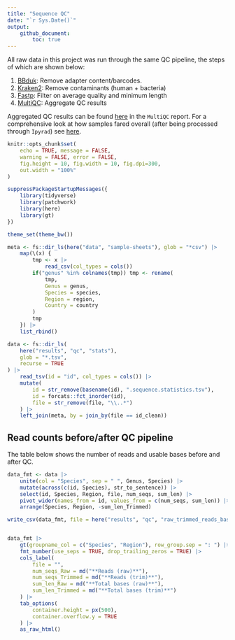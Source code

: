 ```yaml
---
title: "Sequence QC"
date: "`r Sys.Date()`"
output: 
    github_document:
        toc: true
---
```


All raw data in this project was run through the same QC pipeline, the steps of
which are shown below:

1. [BBduk][bbduk]: Remove adapter content/barcodes.
2. [Kraken2][kraken]: Remove contaminants (human + bacteria)
3. [Fastp][fastp]: Filter on average quality and minimum length
4. [MultiQC][multiqc]: Aggregate QC results

Aggregated QC results can be found [here][qchtml] in the `MultiQC` report. For
a comprehensive look at how samples fared overall (after being processed through
`Ipyrad`) see [here][resultsipy].

```r
knitr::opts_chunk$set(
    echo = TRUE, message = FALSE, 
    warning = FALSE, error = FALSE,
    fig.height = 10, fig.width = 10, fig.dpi=300,
    out.width = "100%"
)

suppressPackageStartupMessages({
    library(tidyverse)
    library(patchwork)
    library(here)
    library(gt)
})

theme_set(theme_bw())

meta <- fs::dir_ls(here("data", "sample-sheets"), glob = "*csv") |>
    map(\(x) {
        tmp <- x |>
            read_csv(col_types = cols())
        if("genus" %in% colnames(tmp)) tmp <- rename(
            tmp, 
            Genus = genus,
            Species = species,
            Region = region,
            Country = country
        )
        tmp
    }) |>
    list_rbind()
```

```r
data <- fs::dir_ls(
    here("results", "qc", "stats"),
    glob = "*.tsv",
    recurse = TRUE
) |>
    read_tsv(id = "id", col_types = cols()) |>
    mutate(
        id = str_remove(basename(id), ".sequence.statistics.tsv"),
        id = forcats::fct_inorder(id),
        file = str_remove(file, "\\..*")
    ) |>
    left_join(meta, by = join_by(file == id_clean))
```

## Read counts before/after QC pipeline

The table below shows the number of reads and usable bases before and after
QC.

```r
data_fmt <- data |>
    unite(col = "Species", sep = " ", Genus, Species) |>
    mutate(across(c(id, Species), str_to_sentence)) |>
    select(id, Species, Region, file, num_seqs, sum_len) |>
    pivot_wider(names_from = id, values_from = c(num_seqs, sum_len)) |>
    arrange(Species, Region, -sum_len_Trimmed)

write_csv(data_fmt, file = here("results", "qc", "raw_trimmed_reads_bases.csv"))


data_fmt |>
    gt(groupname_col = c("Species", "Region"), row_group.sep = ": ") |>
    fmt_number(use_seps = TRUE, drop_trailing_zeros = TRUE) |>
    cols_label(
        file = "",
        num_seqs_Raw = md("**Reads (raw)**"),
        num_seqs_Trimmed = md("**Reads (trim)**"),
        sum_len_Raw = md("**Total bases (raw)**"),
        sum_len_Trimmed = md("**Total bases (trim)**")
    ) |>
    tab_options(
        container.height = px(500),
        container.overflow.y = TRUE
    ) |>
    as_raw_html()
```


[bbduk]: https://jgi.doe.gov/data-and-tools/software-tools/bbtools/bb-tools-user-guide/bbduk-guide/
[kraken]: https://github.com/DerrickWood/kraken2/tree/master
[fastp]: https://github.com/OpenGene/fastp
[multiqc]: https://seqera.io/multiqc/
[qchtml]: https://github.com/a-lud/sea-snake-dart/tree/main/results/qc/multiqc
[resultsipy]: 
